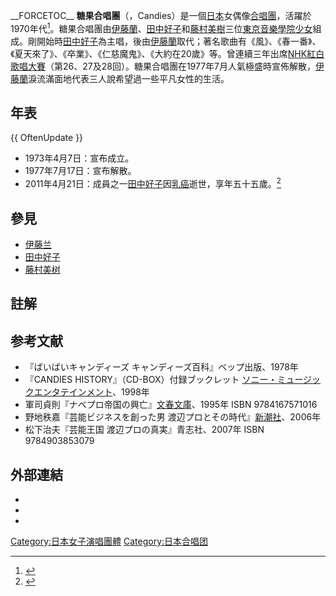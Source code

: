 {{copyedit|time=2012-07-26T14:09:49+00:00}}
__FORCETOC__
'''糖果合唱團'''（{{lang-ja|キャンディーズ|Kyandīzu}}，Candies）是一個[[日本|日本]]女偶像[[合唱團|合唱團]]，活躍於1970年代<ref>{{Cite web|url= http://tvpudding.noonhost.com/70s-candies-vt1398.html?start=0=|title= 70's Candies -- 糖果合唱團|accessdate= 2011-08-21}}{{dead link|date=2018年1月 |bot=InternetArchiveBot |fix-attempted=yes }}</ref>。糖果合唱團由[[伊藤蘭|伊藤蘭]]、[[田中好子|田中好子]]和[[藤村美樹|藤村美樹]]三位[[東京音樂學院|東京音樂學院]][[少女|少女]]組成。剛開始時[[田中好子|田中好子]]為主唱，後由[[伊藤蘭|伊藤蘭]]取代；著名歌曲有《風》、《春一番》、《夏天來了》、《卒業》、《仁慈魔鬼》、《大約在20歲》等。曾連續三年出席[[NHK紅白歌唱大賽|NHK紅白歌唱大賽]]（第26、27及28回）。糖果合唱團在1977年7月人氣極盛時宣佈解散，[[伊藤蘭|伊藤蘭]]淚流滿面地代表三人說希望過一些平凡女性的生活。

== 年表 ==
{{ OftenUpdate }}
* 1973年4月7日：宣布成立。
* 1977年7月17日：宣布解散。
* 2011年4月21日：成員之一[[田中好子|田中好子]]因[[乳癌|乳癌]]逝世，享年五十五歲。<ref>{{cite news |title= 日本影后田中好子乳癌突病逝|url=http://hk.apple.nextmedia.com/realtime/art_main.php?iss_id=20110422&sec_id=7018882&art_id=50009313 |publisher= 《蘋果日報》 |date= 2011年4月22日|accessdate=2011-08-21 }}</ref>

== 參見 ==
* [[伊藤兰|伊藤兰]]
* [[田中好子|田中好子]]
* [[藤村美树|藤村美树]]

== 註解 ==
{{reflist}}

== 参考文献 ==
* 『ばいばいキャンディーズ キャンディーズ百科』ベップ出版、1978年
* 『CANDIES HISTORY』（CD-BOX）付録ブックレット [[ソニー・ミュージックエンタテインメント_(日本)|ソニー・ミュージックエンタテインメント]]、1998年
* 軍司貞則『ナベプロ帝国の興亡』[[文春文庫|文春文庫]]、1995年 ISBN 9784167571016
* 野地秩嘉『芸能ビジネスを創った男 渡辺プロとその時代』[[新潮社|新潮社]]、2006年{{ISBN2| 9784104141029}}
* 松下治夫『芸能王国 渡辺プロの真実』青志社、2007年 ISBN 9784903853079

== 外部連結 ==
* {{Cite web|url= http://tvpudding.noonhost.com/70s-candies-vt1398.html?start=0=|title= 70's Candies -- 糖果合唱團|accessdate= 2011-08-21}}{{dead link|date=2018年1月 |bot=InternetArchiveBot |fix-attempted=yes }}
* {{Cite web|url=http://63e.com|title=風的網站|accessdate=2011-08-21|deadurl=yes|archiveurl=https://web.archive.org/web/20130517231320/http://63e.com/|archivedate=2013-05-17}}
* {{cite video
 | title      = キャンディーズ 風
 | url      = http://www.youtube.com/watch?v=akQGmCrd7m4
 | accessdate      = 2011-08-21
 | archive-date      = 2020-02-16
 | archive-url      = https://web.archive.org/web/20200216153345/https://www.youtube.com/watch?v=akQGmCrd7m4
 | dead-url      = no
 }}
{{Authority control}}

{{DEFAULTSORT:Candies}}
[[Category:日本女子演唱團體|Category:日本女子演唱團體]]
[[Category:日本合唱团|Category:日本合唱团]]